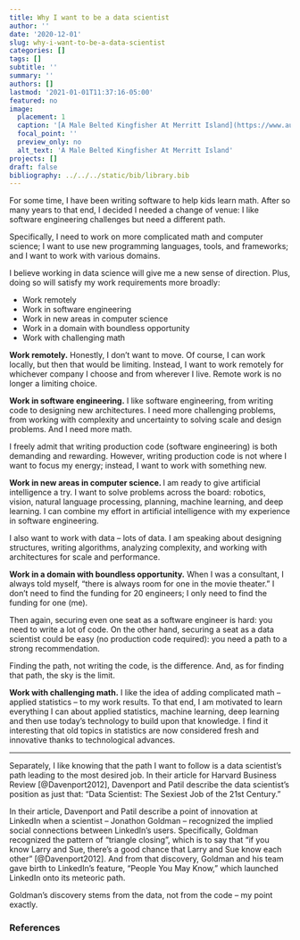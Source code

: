 ```yaml
---
title: Why I want to be a data scientist
author: ''
date: '2020-12-01'
slug: why-i-want-to-be-a-data-scientist
categories: []
tags: []
subtitle: ''
summary: ''
authors: []
lastmod: '2021-01-01T11:37:16-05:00'
featured: no
image:
  placement: 1
  caption: '[A Male Belted Kingfisher At Merritt Island](https://www.audubon.org/field-guide/bird/belted-kingfisher) by Cheryl Railey is licensed under [CC BY 4.0](https://creativecommons.org/licenses/by/4.0/)'
  focal_point: ''
  preview_only: no
  alt_text: 'A Male Belted Kingfisher At Merritt Island'
projects: []
draft: false
bibliography: ../../../static/bib/library.bib
---
```


For some time, I have been writing software to help kids learn math. After so many years to that end, I decided I needed a change of venue: I like software engineering challenges but need a different path. 

Specifically, I need to work on more complicated math and computer science; I want to use new programming languages, tools, and frameworks; and I want to work with various domains.

I believe working in data science will give me a new sense of direction. Plus, doing so will satisfy my work requirements more broadly:

- Work remotely
- Work in software engineering
- Work in new areas in computer science
- Work in a domain with boundless opportunity
- Work with challenging math

**Work remotely.**  Honestly, I don't want to move. Of course, I can work locally, but then that would be limiting. Instead, I want to work remotely for whichever company I choose and from wherever I live. Remote work is no longer a limiting choice. 

**Work in software engineering.** I like software engineering, from writing code to designing new architectures. I need more challenging problems, from working with complexity and uncertainty to solving scale and design problems. And I need more math.

I freely admit that writing production code (software engineering) is both demanding and rewarding. However, writing production code is not where I want to focus my energy; instead, I want to work with something new.

**Work in new areas in computer science. ** I am ready to give artificial intelligence a try. I want to solve problems across the board: robotics, vision, natural language processing, planning, machine learning, and deep learning. I can combine my effort in artificial intelligence with my experience in software engineering.

I also want to work with data -- lots of data. I am speaking about designing structures, writing algorithms, analyzing complexity, and working with architectures for scale and performance. 

**Work in a domain with boundless opportunity.** When I was a consultant, I always told myself, "there is always room for one in the movie theater." I don't need to find the funding for 20 engineers; I only need to find the funding for one (me). 

Then again, securing even one seat as a software engineer is hard: you need to write a lot of code. On the other hand, securing a seat as a data scientist could be easy (no production code required): you need a path to a strong recommendation. 

Finding the path, not writing the code, is the difference. And, as for finding that path, the sky is the limit.

**Work with challenging math.** I like the idea of adding complicated math -- applied statistics -- to my work results. To that end, I am motivated to learn everything I can about applied statistics, machine learning, deep learning and then use today's technology to build upon that knowledge. I find it interesting that old topics in statistics are now considered fresh and innovative thanks to technological advances.

----

Separately, I like knowing that the path I want to follow is a data scientist's path leading to the most desired job. In their article for Harvard Business Review [@Davenport2012], Davenport and Patil describe the data scientist's position as just that: "Data Scientist: The Sexiest Job of the 21st Century." 

In their article, Davenport and Patil describe a point of innovation at LinkedIn when a scientist -- Jonathon Goldman -- recognized the implied social connections between LinkedIn's users. Specifically, Goldman recognized the pattern of "triangle closing", which is to say that "if you know Larry and Sue, there's a good chance that Larry and Sue know each other" [@Davenport2012]. And from that discovery, Goldman and his team gave birth to LinkedIn's feature, "People You May Know," which launched LinkedIn onto its meteoric path. 

Goldman's discovery stems from the data, not from the code -- my point exactly.

### References
